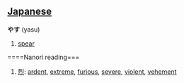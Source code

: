 == [[Japanese]] ==                                          

'''やす''' (yasu)
# [[spear]]


====Nanori reading===
# [[烈]]: [[ardent]], [[extreme]], [[furious]], [[severe]], [[violent]], [[vehement]]